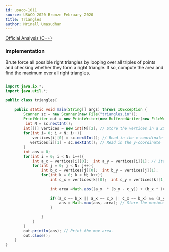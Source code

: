 ```yaml
---
id: usaco-1011
source: USACO 2020 Bronze February 2020
title: Triangles
author: Mrinall Umasudhan
---
```


[Official Analysis (C++)](http://www.usaco.org/index.php?page=viewproblem2&cpid=1011)

### Implementation

Brute force all possible right triangles by looping over all triples of points and checking whether they form a right triangle. If so, compute the area and find the maximum over all right triangles.

<LanguageSection>
 
<JavaSection>

```java
 
import java.io.*;
import java.util.*;

public class triangles{
  
    public static void main(String[] args) throws IOException {
        Scanner sc = new Scanner(new File("triangles.in"));
        PrintWriter out = new PrintWriter(new BufferedWriter(new FileWriter("triangles.out")));
         int N = sc.nextInt(); 
        int[][] vertices = new int[N][2]; // Store the vertices in a 2D array 
        for(int i= 0; i < N; i++){
            vertices[i][0] = sc.nextInt(); // Read in the x-coordinate
           vertices[i][1] = sc.nextInt(); // Read in the y-coordinate
        }
        int ans = 0;
        for(int i = 0; i < N; i++){
            int a_x = vertices[i][0];  int a_y = vertices[i][1]; // Iterate for the first vertices of the triangle.
            for(int j = 0; j < N; j++){
                int b_x = vertices[j][0];  int b_y = vertices[j][1]; 
                for(int k = 0; k < N; k++){
                    int c_x = vertices[k][0];  int c_y = vertices[k][1];   
                    
                    int area =Math.abs((a_x  * (b_y - c_y)) + (b_x * (c_y - a_y)) + (c_x * (a_y - b_y ))); // Calculate the area of the three triangles
                    
                    if((a_x == b_x || a_x == c_x || c_x == b_x) && (a_y == b_y || a_y == c_y || c_y == b_y)) { // Check if the triangle has any sides parallel to the X-axis and the Y-axis.
                        ans = Math.max(ans, area); // Store the maximum area.
                    }
                    
                }
            }
        }
        out.println(ans); // Print the max area.
        out.close();
    }
}


```

</JavaSection>
</LanguageSection>
